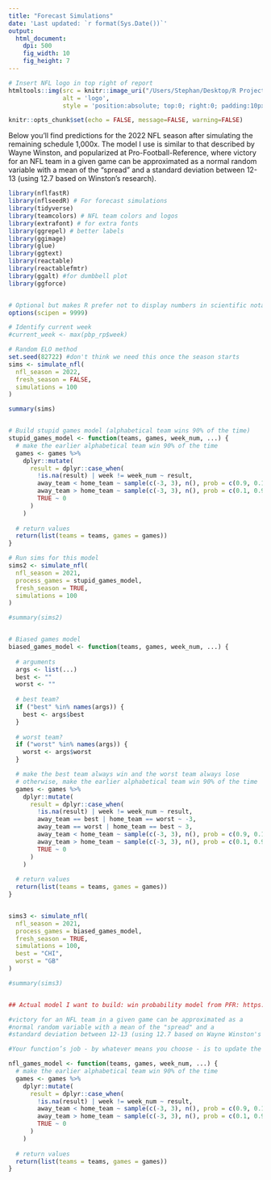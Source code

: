 ```yaml
---
title: "Forecast Simulations"
date: 'Last updated: `r format(Sys.Date())`'
output:
  html_document:
    dpi: 500
    fig_width: 10
    fig_height: 7
---
```


```r

# Insert NFL logo in top right of report
htmltools::img(src = knitr::image_uri("/Users/Stephan/Desktop/R Projects/NFL/NFL.png"), 
               alt = 'logo', 
               style = 'position:absolute; top:0; right:0; padding:10px; width: 110px; height: 128px')

```


```r
knitr::opts_chunk$set(echo = FALSE, message=FALSE, warning=FALSE)
```

Below you'll find predictions for the 2022 NFL season after simulating the remaining schedule 1,000x. The model I use is similar to that described by Wayne Winston, and popularized at Pro-Football-Reference, where victory for an NFL team in a given game can be approximated as a  normal random variable with a mean of the "spread" and a standard deviation between 12-13 (using 12.7 based on Winston's research).

```r

library(nflfastR)
library(nflseedR) # For forecast simulations
library(tidyverse)
library(teamcolors) # NFL team colors and logos
library(extrafont) # for extra fonts
library(ggrepel) # better labels
library(ggimage)
library(glue)
library(ggtext)
library(reactable)
library(reactablefmtr)
library(ggalt) #for dumbbell plot
library(ggforce)


# Optional but makes R prefer not to display numbers in scientific notation
options(scipen = 9999)

# Identify current week
#current_week <- max(pbp_rp$week)

# Random ELO method
set.seed(82722) #don't think we need this once the season starts
sims <- simulate_nfl(
  nfl_season = 2022,
  fresh_season = FALSE,
  simulations = 100
)

summary(sims)


# Build stupid games model (alphabetical team wins 90% of the time)
stupid_games_model <- function(teams, games, week_num, ...) {
  # make the earlier alphabetical team win 90% of the time
  games <- games %>%
    dplyr::mutate(
      result = dplyr::case_when(
        !is.na(result) | week != week_num ~ result,
        away_team < home_team ~ sample(c(-3, 3), n(), prob = c(0.9, 0.1), replace = TRUE),
        away_team > home_team ~ sample(c(-3, 3), n(), prob = c(0.1, 0.9), replace = TRUE),
        TRUE ~ 0
      )
    )
  
  # return values
  return(list(teams = teams, games = games))
}

# Run sims for this model
sims2 <- simulate_nfl(
  nfl_season = 2021,
  process_games = stupid_games_model,
  fresh_season = TRUE,
  simulations = 100
)

#summary(sims2)


# Biased games model 
biased_games_model <- function(teams, games, week_num, ...) {
  
  # arguments
  args <- list(...)
  best <- ""
  worst <- ""
  
  # best team?
  if ("best" %in% names(args)) {
    best <- args$best
  }
  
  # worst team?
  if ("worst" %in% names(args)) {
    worst <- args$worst
  }

  # make the best team always win and the worst team always lose
  # otherwise, make the earlier alphabetical team win 90% of the time
  games <- games %>%
    dplyr::mutate(
      result = dplyr::case_when(
        !is.na(result) | week != week_num ~ result,
        away_team == best | home_team == worst ~ -3,
        away_team == worst | home_team == best ~ 3,
        away_team < home_team ~ sample(c(-3, 3), n(), prob = c(0.9, 0.1), replace = TRUE),
        away_team > home_team ~ sample(c(-3, 3), n(), prob = c(0.1, 0.9), replace = TRUE),
        TRUE ~ 0
      )
    )
  
  # return values
  return(list(teams = teams, games = games))
}


sims3 <- simulate_nfl(
  nfl_season = 2021,
  process_games = biased_games_model, 
  fresh_season = TRUE, 
  simulations = 100,
  best = "CHI", 
  worst = "GB"
)

#summary(sims3)


## Actual model I want to build: win probability model from PFR: https://www.pro-football-reference.com/about/win_prob.htm

#victory for an NFL team in a given game can be approximated as a 
#normal random variable with a mean of the "spread" and a 
#standard deviation between 12-13 (using 12.7 based on Wayne Winston's Analytics Stories research).

#Your function’s job - by whatever means you choose - is to update the result column for that week’s games in each of the sims with the number of points the home team won by (or lost by if negative, or 0 if the game ended in a tie).

nfl_games_model <- function(teams, games, week_num, ...) {
  # make the earlier alphabetical team win 90% of the time
  games <- games %>%
    dplyr::mutate(
      result = dplyr::case_when(
        !is.na(result) | week != week_num ~ result,
        away_team < home_team ~ sample(c(-3, 3), n(), prob = c(0.9, 0.1), replace = TRUE),
        away_team > home_team ~ sample(c(-3, 3), n(), prob = c(0.1, 0.9), replace = TRUE),
        TRUE ~ 0
      )
    )
  
  # return values
  return(list(teams = teams, games = games))
}

```